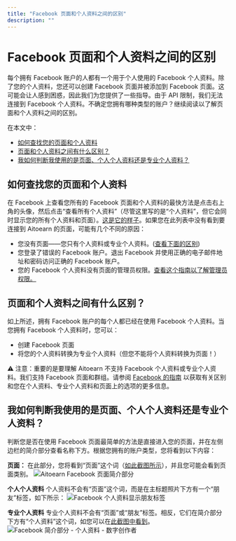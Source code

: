 ```yaml
---
title: "Facebook 页面和个人资料之间的区别"
description: ""
---
```

# Facebook 页面和个人资料之间的区别

每个拥有 Facebook 账户的人都有一个用于个人使用的 Facebook 个人资料。除了您的个人资料，您还可以创建 Facebook 页面并被添加到 Facebook 页面。这可能会让人感到困惑，因此我们为您提供了一些指导。由于 API 限制，我们无法连接到 Facebook 个人资料。不确定您拥有哪种类型的账户？继续阅读以了解页面和个人资料之间的区别。

在本文中：
- [如何查找您的页面和个人资料](#How-到-查找-您的-Pages-和-个人资料s-9zc9q)
- [页面和个人资料之间有什么区别？](#What-is-the-difference-d6WM0)
- [我如何判断我使用的是页面、个人个人资料还是专业个人资料？](#How-可以-I-tell-if-Im-using-a-Page-personal-个人资料-或-a-professiona-VVTsf)

## 如何查找您的页面和个人资料

在 Facebook 上查看您所有的 Facebook 页面和个人资料的最快方法是点击右上角的头像，然后点击“查看所有个人资料”（尽管这里写的是“个人资料”，但它会同时显示您的所有个人资料和页面）。[这是它的样子](https://分享.aitoearn.com/04unABEK)。如果您在此列表中没有看到要连接到 Aitoearn 的页面，可能有几个不同的原因：

- 您没有页面——您只有个人资料或专业个人资料。([查看下面的区别](#What-is-the-difference-d6WM0))
- 您登录了错误的 Facebook 账户。退出 Facebook 并使用正确的电子邮件地址和密码访问正确的 Facebook 账户。
- 您的 Facebook 个人资料没有页面的管理员权限。[查看这个指南以了解管理员权限。](https://支持.aitoearn.com//支持.aitoearn.com/article/872-Facebook-故障排除-指南)

## 页面和个人资料之间有什么区别？

如上所述，拥有 Facebook 账户的每个人都已经在使用 Facebook 个人资料。当您拥有 Facebook 个人资料时，您可以：

- 创建 Facebook 页面
- 将您的个人资料转换为专业个人资料（但您不能将个人资料转换为页面！）

⚠️ 注意：重要的是要理解 Aitoearn 不支持 Facebook 个人资料或专业个人资料。我们支持 Facebook 页面和群组。请参阅 [Facebook 的指南](https://www.Facebook.com/帮助/337881706729661) 以获取有关区别和您在个人资料、专业个人资料和页面上的选项的更多信息。

## 我如何判断我使用的是页面、个人个人资料还是专业个人资料？

判断您是否在使用 Facebook 页面最简单的方法是直接进入您的页面，并在左侧边栏的简介部分查看名称下方。根据您拥有的账户类型，您将看到以下内容：

**页面：** 在此部分，您将看到“页面”这个词（[如](https://分享.aitoearn.com/RBuR7pNv)[此截图所示](https://分享.aitoearn.com/RBuR7pNv)），并且您可能会看到页面类别。
![Aitoearn Facebook 页面简介部分](//d33v4339jhl8k0.cloudfront.net/docs/assets/64cb6cf86d4a3e191f237e66/图片s/67fe6235188f663149109058/文件-ikk31vgR6l.jpg)

**个人个人资料** 个人资料不会有“页面”这个词，而是在主标题照片下方有一个“朋友”标签，如下所示：
![Facebook 个人资料显示朋友标签](//d33v4339jhl8k0.cloudfront.net/docs/assets/64cb6cf86d4a3e191f237e66/图片s/67f81e7082ae416567867d37/文件-xzbjva5Y13.jpg)

**专业个人资料** 专业个人资料不会有“页面”或“朋友”标签。相反，它们在简介部分下方有“个人资料”这个词，如您可以在[此截图中看到](https://分享.aitoearn.com/mXuQmObK)。
![Facebook 简介部分 - 个人资料 - 数字创作者](//d33v4339jhl8k0.cloudfront.net/docs/assets/64cb6cf86d4a3e191f237e66/图片s/67f81ebcf66fac199e8ef5dd/文件-k0jdMLHTdy.png)
